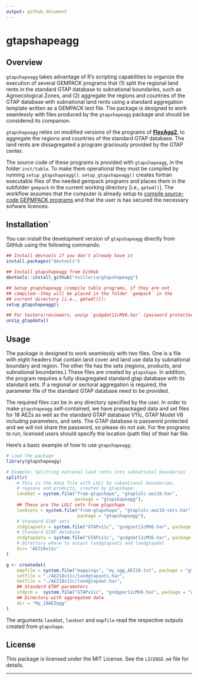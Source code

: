 ```yaml
---
output: github_document
---
```


# gtapshapeagg

<!-- README.md is generated from README.Rmd. Please edit that file -->

## Overview

`gtapshapeagg` takes advantage of R's scripting capabilities to
organize the execution of several GEMPACK programs that (1) split the
regional land rents in the standard GTAP database to subnational
boundaries, such as Agroecological Zones, and (2) aggregate the
regions and countries of the GTAP database with subnational land rents
using a standard aggregation template written as a GEMPACK text
file. The package is designed to work seamlessly with files produced
by the `gtapshapeagg` package and should be considered its companion.

`gtapshapeagg` relies on modified versions of the programs of
[**FlexAgg2**]((https://www.gtap.agecon.purdue.edu/databases/flexagg2.asp)),
to aggregate the regions and countries of the standard GTAP
database. The land rents are dissagregated a program graciously
provided by the GTAP center.

The source code of these programs is provided with `gtapshapeagg`, in
the folder `inst/tablo`. To make them operational they must be
compiled by running `setup_gtapshapeagg()`. `setup_gtapshapeagg()`
creates fortran executable files of the needed gempack programs and
places them in the subfolder `gempack` in the current working
directory [i.e., `getwd()`]. The workflow assumes that the computer is
already setup to [compile source-code GEPMPACK
programs](https://www.copsmodels.com/gpinstall.pdf) and that the user
is has secured the necessary sofware licences.


## Installation`

You can install the development version of `gtapshapeagg` directly
from GitHub using the following commands:

```r
## Install devtools if you don't already have it
install.packages("devtools")

## Install gtapshapeagg from GitHub
devtools::install_github("nvilloria/gtapshapeagg")

## Setup gtapshapeagg (compile tablo programs, if they are not
## compiled--they will be placed in the folder `gempack` in the
## current directory [i.e., getwd()]):
setup_gtapshapeagg()

## For testers/reviewers, unzip `gsdgdat11cMV6.har` (password protected):
unzip_gtapdata()

```

## Usage

The package is designed to work seamlessly with two files. One is a
file with eight headers that contain land cover and land use data by
subnational boundary and region. The other file has the sets (regions,
products, and subnational boundaries.) These files are created by
`gtapshape`. In addition, the program requires a fully disagregated
standard gtap database with its standard sets. If a regional or
sectoral aggregation is required, the parameter file of the standard
GTAP database need to be provided.

The required files can be in any directory specified by the user. In
order to make `gtapshapeagg` self-contained, we have prepackaged data
and set files for 18 AEZs as well as the standard GTAP database V11c,
GTAP Model V6 including parameters, and sets. The GTAP database is
password protected and we will not share the password, so please do
not ask. For the programs to run, licensed users should specify the
location (path file) of their har file.

Here’s a basic example of how to use `gtapshapeagg`:

```r
# Load the package
library(gtapshapeagg)

# Example: Splitting national land rents into subnational boundaries
splitlr(
    # This is the data file with LULC by subantional boundaries,
    # regions and products, created by gtapshape:
    landdat = system.file("from-gtapshape", "gtaplulc-aez18.har",
                          package = "gtapshapeagg"),
    ## These are the LULC sets from gtapshape
    landsets = system.file("from-gtapshape", "gtaplulc-aez18-sets.har",
                           package = "gtapshapeagg"),
    # Standard GTAP sets
    stdgtapsets = system.file("GTAPv11c", "gsdgset11cMV6.har", package = "gtapshapeagg"), 
    # Standard GTAP database
    stdgtapdata = system.file("GTAPv11c", "gsdgdat11cMV6.har", package = "gtapshapeagg"),
    # Directory where to output landgtapsets and landgtapdat
    dir= "AEZ18v11c"
)

g <- createdat(
    mapfile = system.file("mappings", "my_agg_AEZ18.txt", package = "gtapshapeagg"),
    setfile = "./AEZ18v11c/landgtapsets.har",
    datfile = "./AEZ18v11c/landgtapdat.har",
    ## Standard GTAP parameters
    stdprm =  system.file("GTAPv11c", "gsdgpar11cMV6.har", package = "gtapshapeagg"),
    ## Directory with aggregated data
    dir = "My_18AEZagg" 
)
```

The arguments `landdat`, `landset` and `mapfile` read the respective outputs created from `gtapshape`.

## License

This package is licensed under the MIT License. See the `LICENSE.md` file for details.

---
